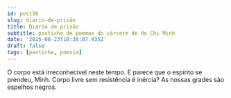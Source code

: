 ```yaml
---
id: post36
slug: diario-de-prisão
title: Diário de prisão
subtitle: pasticho de poemas do cárcere de Ho Chi Minh
date: '2025-08-23T10:38:07.435Z'
draft: false
tags: [pastiche, poesia]
---
```

O corpo está irreconhecível neste tempo.
E parece que o espírito se prendeu, Minh.
Corpo livre sem resistência é inércia?
As nossas grades são espelhos negros.

